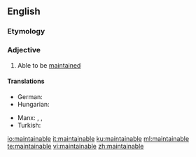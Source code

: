==English==

===Etymology===
{{suffix|maintain|able|lang=en}}

===Adjective===
{{en-adj}}

# {{lb|en|chiefly|in combination}} Able to be [[maintain]]ed

====Translations====
{{trans-top}}
* German: {{t|de|wartbar}}
* Hungarian: {{t+|hu|karbantartható}}
{{trans-mid}}
* Manx: {{t|gv|so-pholldey}}, {{t|gv|so-hassoo}}, {{t|gv|so-veaghee}}
* Turkish: {{t|tr|bakılabilir}}
{{trans-bottom}}

[[io:maintainable]]
[[it:maintainable]]
[[ku:maintainable]]
[[ml:maintainable]]
[[te:maintainable]]
[[vi:maintainable]]
[[zh:maintainable]]